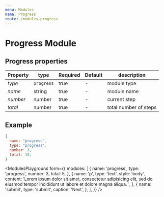 ```yaml
---
menu: Modules
name: Progress
route: /modules-progress
---
```


# Progress Module


## Progress properties

| Property     | type           | Required | Default | description |
| ------------ | -------------- | -------- | ------- | ----------- |
| *type*       | `progress`     | true     | -       | module type |
| *name*       | string         | true     | -       | module name |
| *number*     | number         | true     | -       | current step |
| *total*      | number         | true     | -       | total number of steps |

## Example
```jsx
{
  name: "progress",
  type: "progress",
  number: 3,
  total: 10,
}
```


<ModulesPlayground
  form={{
    modules: [
      {
        name: 'progress',
        type: 'progress',
        number: 3,
        total: 5,
      },
      {
        name: 'p',
        type: 'text',
        style: 'body',
        content:
          'Lorem ipsum dolor sit amet, consectetur adipisicing elit, sed do eiusmod tempor incididunt ut labore et dolore magna aliqua. ',
      },
      {
        name: 'submit',
        type: 'submit',
        caption: 'Next',
      },
    ],
  }}
/>
